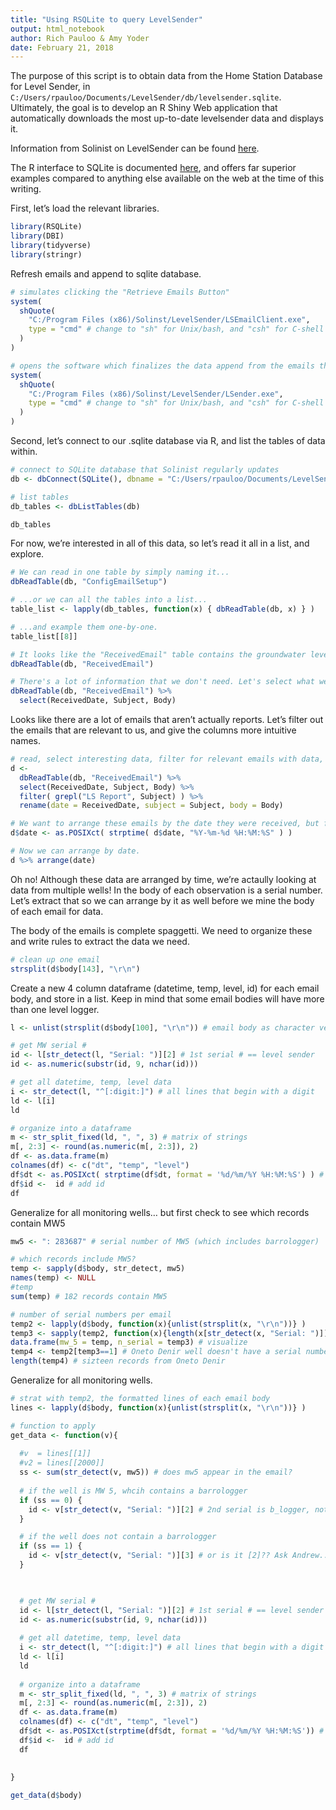 ```yaml
---
title: "Using RSQLite to query LevelSender"
output: html_notebook
author: Rich Pauloo & Amy Yoder
date: February 21, 2018
---
```


The purpose of this script is to obtain data from the Home Station Database for Level Sender, in `C:/Users/rpauloo/Documents/LevelSender/db/levelsender.sqlite`. Ultimately, the goal is to develop an R Shiny Web application that automatically downloads the most up-to-date levelsender data and displays it.  

Information from Solinist on LevelSender can be found [here](https://www.solinst.com/products/dataloggers-and-telemetry/solinst-telemetry-systems/9500-levelsender/instructions/user-guide/5-3-0-data-from-software.php#5-4-0).  

The R interface to SQLite is documented [here](https://cran.r-project.org/web/packages/RSQLite/RSQLite.pdf), and offers far superior examples compared to anything else available on the web at the time of this writing.  


First, let's load the relevant libraries.
```r
library(RSQLite)
library(DBI)
library(tidyverse)
library(stringr)
```

Refresh emails and append to sqlite database.
```r
# simulates clicking the "Retrieve Emails Button"
system(
  shQuote(
    "C:/Program Files (x86)/Solinst/LevelSender/LSEmailClient.exe", 
    type = "cmd" # change to "sh" for Unix/bash, and "csh" for C-shell
  )
)

# opens the software which finalizes the data append from the emails that were read during the LSEmailClient.exe
system(
  shQuote(
    "C:/Program Files (x86)/Solinst/LevelSender/LSender.exe", 
    type = "cmd" # change to "sh" for Unix/bash, and "csh" for C-shell
  )
)
```


Second, let's connect to our .sqlite database via R, and list the tables of data within.
```r
# connect to SQLite database that Solinist regularly updates
db <- dbConnect(SQLite(), dbname = "C:/Users/rpauloo/Documents/LevelSender/db/levelsender.sqlite")

# list tables
db_tables <- dbListTables(db)

db_tables
```

For now, we're interested in all of this data, so let's read it all in a list, and explore.
```r
# We can read in one table by simply naming it...
dbReadTable(db, "ConfigEmailSetup")

# ...or we can all the tables into a list...
table_list <- lapply(db_tables, function(x) { dbReadTable(db, x) } )

# ...and example them one-by-one.
table_list[[8]] 

# It looks like the "ReceivedEmail" table contains the groundwater level
dbReadTable(db, "ReceivedEmail")

# There's a lot of information that we don't need. Let's select what we do need.
dbReadTable(db, "ReceivedEmail") %>% 
  select(ReceivedDate, Subject, Body)
```

Looks like there are a lot of emails that aren't actually reports. Let's filter out the emails that are relevant to us, and give the columns more intuitive names.
```r
# read, select interesting data, filter for relevant emails with data, and rename columns
d <- 
  dbReadTable(db, "ReceivedEmail") %>% 
  select(ReceivedDate, Subject, Body) %>% 
  filter( grepl("LS Report", Subject) ) %>% 
  rename(date = ReceivedDate, subject = Subject, body = Body)

# We want to arrange these emails by the date they were received, but first we need to convert the `Date` from a character vector to a `Date` object.
d$date <- as.POSIXct( strptime( d$date, "%Y-%m-%d %H:%M:%S" ) )

# Now we can arrange by date.
d %>% arrange(date)
```

Oh no! Although these data are arranged by time, we're actaully looking at data from multiple wells! In the body of each observation is a serial number. Let's extract that so we can arrange by it as well before we mine the body of each email for data.


The body of the emails is complete spaggetti. We need to organize these and write rules to extract the data we need.
```r
# clean up one email 
strsplit(d$body[143], "\r\n")
```

Create a new 4 column dataframe (datetime, temp, level, id) for each email body, and store in a list. Keep in mind that some email bodies will have more than one level logger.
```r
l <- unlist(strsplit(d$body[100], "\r\n")) # email body as character vector

# get MW serial # 
id <- l[str_detect(l, "Serial: ")][2] # 1st serial # == level sender
id <- as.numeric(substr(id, 9, nchar(id)))

# get all datetime, temp, level data
i <- str_detect(l, "^[:digit:]") # all lines that begin with a digit
ld <- l[i] 
ld

# organize into a dataframe
m <- str_split_fixed(ld, ", ", 3) # matrix of strings
m[, 2:3] <- round(as.numeric(m[, 2:3]), 2)
df <- as.data.frame(m)
colnames(df) <- c("dt", "temp", "level")
df$dt <- as.POSIXct( strptime(df$dt, format = '%d/%m/%Y %H:%M:%S') ) # format dates
df$id <-  id # add id
df
```

Generalize for all monitoring wells... but first check to see which records contain MW5
```r
mw5 <- ": 283687" # serial number of MW5 (which includes barrologger)

# which records include MW5?
temp <- sapply(d$body, str_detect, mw5)
names(temp) <- NULL
#temp
sum(temp) # 182 records contain MW5

# number of serial numbers per email
temp2 <- lapply(d$body, function(x){unlist(strsplit(x, "\r\n"))} )
temp3 <- sapply(temp2, function(x){length(x[str_detect(x, "Serial: ")])})
data.frame(mw_5 = temp, n_serial = temp3) # visualize 
temp4 <- temp2[temp3==1] # Oneto Denir well doesn't have a serial number...
length(temp4) # sizteen records from Oneto Denir
```

Generalize for all monitoring wells.
```r
# strat with temp2, the formatted lines of each email body
lines <- lapply(d$body, function(x){unlist(strsplit(x, "\r\n"))} )

# function to apply
get_data <- function(v){ 
  
  #v  = lines[[1]]
  #v2 = lines[[2000]]
  ss <- sum(str_detect(v, mw5)) # does mw5 appear in the email?
  
  # if the well is MW 5, whcih contains a barrologger
  if (ss == 0) {
    id <- v[str_detect(v, "Serial: ")][2] # 2nd serial is b_logger, not LS
  }

  # if the well does not contain a barrologger
  if (ss == 1) {
    id <- v[str_detect(v, "Serial: ")][3] # or is it [2]?? Ask Andrew...
  }


  
  # get MW serial # 
  id <- l[str_detect(l, "Serial: ")][2] # 1st serial # == level sender
  id <- as.numeric(substr(id, 9, nchar(id)))
  
  # get all datetime, temp, level data
  i <- str_detect(l, "^[:digit:]") # all lines that begin with a digit
  ld <- l[i] 
  ld
  
  # organize into a dataframe
  m <- str_split_fixed(ld, ", ", 3) # matrix of strings
  m[, 2:3] <- round(as.numeric(m[, 2:3]), 2)
  df <- as.data.frame(m)
  colnames(df) <- c("dt", "temp", "level")
  df$dt <- as.POSIXct(strptime(df$dt, format = '%d/%m/%Y %H:%M:%S')) # format dates
  df$id <-  id # add id
  df
  
  
}

get_data(d$body)
```







